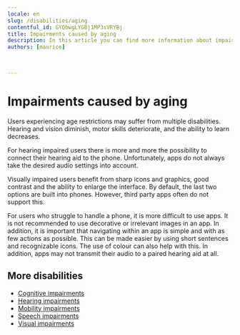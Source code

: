 ```yaml
---
locale: en
slug: /disabilities/aging
contentful_id: GYQbwgLYGBj1MP3sVRYBj
title: Impairments caused by aging
description: In this article you can find more information about impairments caused by aging.
authors: [maurice]


	
---
```


# Impairments caused by aging

Users experiencing age restrictions may suffer from multiple disabilities. Hearing and vision diminish, motor skills deteriorate, and the ability to learn decreases.

For hearing impaired users there is more and more the possibility to connect their hearing aid to the phone. Unfortunately, apps do not always take the desired audio settings into account.

Visually impaired users benefit from sharp icons and graphics, good contrast and the ability to enlarge the interface. By default, the last two options are built into phones. However, third party apps often do not support this.

For users who struggle to handle a phone, it is more difficult to use apps. It is not recommended to use decorative or irrelevant images in an app. In addition, it is important that navigating within an app is simple and with as few actions as possible. This can be made easier by using short sentences and recognizable icons. The use of colour can also help with this. In addition, apps may not transmit their audio to a paired hearing aid at all.

## More disabilities

- [Cognitive impairments](/en/articles/disabilities/cognitive)
- [Hearing impairments](/en/articles/disabilities/hearing)
- [Mobility impairments](/en/articles/disabilities/mobility)
- [Speech impairments](/en/articles/disabilities/speech)
- [Visual impairments](/en/articles/disabilities/visual)